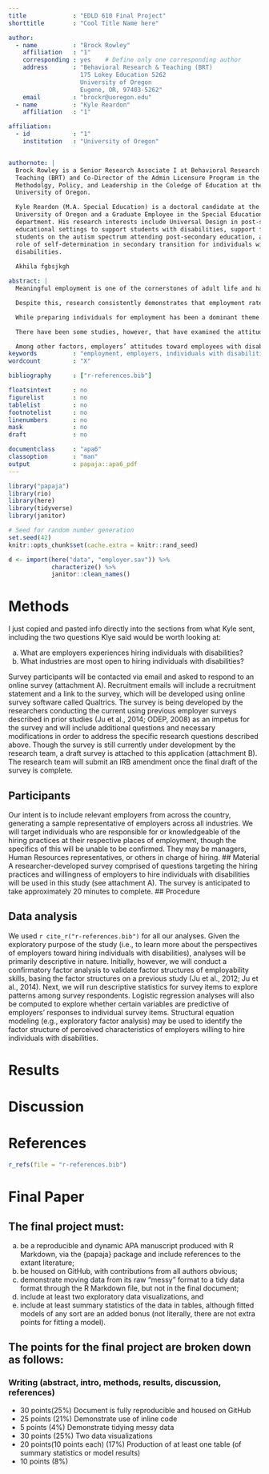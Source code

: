 ```yaml
---
title             : "EDLD 610 Final Project"
shorttitle        : "Cool Title Name here"

author: 
  - name          : "Brock Rowley"
    affiliation   : "1"
    corresponding : yes    # Define only one corresponding author
    address       : "Behavioral Research & Teaching (BRT)
                    175 Lokey Education 5262 
                    University of Oregon
                    Eugene, OR, 97403-5262"
    email         : "brockr@uoregon.edu"
  - name          : "Kyle Reardon"
    affiliation   : "1"

affiliation:
  - id            : "1"
    institution   : "University of Oregon"


authornote: |
  Brock Rowley is a Senior Research Associate I at Behavioral Research and
  Teaching (BRT) and Co-Director of the Admin Licensure Program in the Education
  Methodolgy, Policy, and Leadership in the Coledge of Education at the
  University of Oregon.

  Kyle Reardon (M.A. Special Education) is a doctoral candidate at the
  University of Oregon and a Graduate Employee in the Special Education
  department. His research interests include Universal Design in post-secondary
  educational settings to support students with disabilities, support for
  students on the autism spectrum attending post-secondary education, and the
  role of self-determination in secondary transition for individuals with
  disabilities.
  
  Akhila fgbsjkgh

abstract: | 
  Meaningful employment is one of the cornerstones of adult life and has been identified as a critical need for individuals with disabilities (Rogan, Grossi & Gajewski, 2002). Not only does a career promote financial independence, it can also provide an individual with confidence, self-determination, supportive relationships, and engagement within the community. Research has pointed to employment contributing to the development of positive and stable identities, quality of life, and future career success and potential earnings (Levin & Wagner, 2005; Shandra & Hogan, 2008).

  Despite this, research consistently demonstrates that employment rates for individuals with disabilities fall significantly below those of individuals without disabilities (Stapleton and Burkhauser 2003; Kaye 2010; OECD 2010; Schur, Kruse, and Blanck 2013; Lauer and Houtenville 2017). Evidence from the Bureau of Labor Statistics (2016) indicates that the percentage of persons with disabilities who are employed was only 17.9 percent as compared to 65.3 percent of persons without disabilities. These employment disparities not only affect the economic well-being of individuals with disabilities (e.g., low income levels and high poverty rates), but also their social inclusion (OECD 2010; WHO/World Bank 2011). The 1990 Americans with Disabilities Act and subsequent 2008 amendments, combined with the 2006 UN convention on the Rights of Persons with Disabilities, is evidence that improving employment opportunities for people with disabilities is an important goal in the United States and around the world (Ameri, Schur, Adya, Bentley, McKay, & Kruse, 2018).

  While preparing individuals for employment has been a dominant theme of secondary education and transition for more than two decades (National Collaborative on Workforce and Disability for Youth, 2009; Wehmeyer & Webb, 2012), there has been less emphasis placed on the willingness of employers to hire individuals with disabilities. A primary focus of the employment literature to date has been on strategies to improve employment readiness and the identification of factors that influence employment outcomes for students with disabilities. For example, Rabren, Dunn and Chambers (2002) identified the predictors of postschool employment for individuals with disabilities and much of the research has focused on improving employment readiness skills on behalf of students with disabilities as opposed to focused on employers who should be considered an important stakeholder in this effort. 

  There have been some studies, however, that have examined the attitudes and perspectives of employers and how they influence employment outcomes for individuals with disabilities. Gilbride Stensrud, Vandergoot and Golden (2003), examined the characteristics of employers who are open to hiring and supporting workers with disabilities and found that even employers who were willing to hire individuals with disabilities still had major concerns maintaining explicit and rigorous hiring guidelines and felt that individuals with disabilities who didn’t meet these criteria would not be considered for competitive employment positions. In another study on employer perspectives, Houtenville and Kalargyrou (2015), compared hiring practices across industries and found that while employers were open to hiring individuals with disabilities, there remained a concern about outward-facing positions and whether or not customers were willing to be served by or interact with individuals with disabilities. Morgan and Alexander (2005), in a comparison study of employers with and without experience hiring individuals with disabilities, found that while most were willing, those with prior experience hiring and working with individuals with disabilities were more comfortable hiring this demographic.

  Among other factors, employers’ attitudes toward employees with disabilities is an important influential factor in employment rates for individuals with disabilities (Unger, 2002). While positive employer attitudes may lead to improved employment outcomes for individuals with disabilities, discrimination or other negative attitudes may lead to employment barriers for this population (Livermore & Goodman, 2009). However, as evidenced from the above literature, while there are some studies that have explored employer perspectives toward hiring individuals with disabilities, much of the research exists in niche areas and is both incomplete and out-of-date. Thus, a gap has been identified between the preparedness of individuals with disabilities for competitive integrated employment and the willingness of employers to hire them. Therefore, it is necessary to better understand the perspectives of employers on individuals with disabilities in the workforce. Better understanding of this gap in knowledge will led to better outcomes for individuals with disabilities and more appropriate job matches, as well as leading to more positive perspectives on hiring individuals with disabilities on the part of employers.
keywords          : "employment, employers, individuals with disabilities, employment barriers, hiring" 
wordcount         : "X"

bibliography      : ["r-references.bib"]

floatsintext      : no
figurelist        : no
tablelist         : no
footnotelist      : no
linenumbers       : no
mask              : no
draft             : no

documentclass     : "apa6"
classoption       : "man"
output            : papaja::apa6_pdf
---
```


```r
library("papaja")
library(rio)
library(here)
library(tidyverse)
library(janitor)
```

```r
# Seed for random number generation
set.seed(42)
knitr::opts_chunk$set(cache.extra = knitr::rand_seed)
```

```r
d <- import(here("data", "employer.sav")) %>%  
            characterize() %>% 
            janitor::clean_names()
```



# Methods
I just copied and pasted info directly into the sections from what Kyle sent, including the two questions Klye said would be worth looking at:

a) What are employers experiences hiring individuals with disabilities?
b) What industries are most open to hiring individuals with disabilities?

Survey participants will be contacted via email and asked to respond to an
online survey (attachment A). Recruitment emails will include a recruitment
statement and a link to the survey, which will be developed using online survey
software called Qualtrics. The survey is being developed by the researchers
conducting the current using previous employer surveys described in prior
studies (Ju et al., 2014; ODEP, 2008) as an impetus for the survey and will
include additional questions and necessary modifications in order to address the
specific research questions described above. Though the survey is still
currently under development by the research team, a draft survey is attached to
this application (attachment B). The research team will submit an IRB amendment
once the final draft of the survey is complete.

## Participants
Our intent is to include relevant employers from across the country, generating
a sample representative of employers across all industries. We will target
individuals who are responsible for or knowledgeable of the hiring practices at
their respective places of employment, though the specifics of this will be
unable to be confirmed. They may be managers, Human Resources representatives,
or others in charge of hiring.
## Material
A researcher-developed survey comprised of questions targeting the hiring
practices and willingness of employers to hire individuals with disabilities
will be used in this study (see attachment A). The survey is anticipated to take
approximately 20 minutes to complete.
## Procedure

## Data analysis
We used `r cite_r("r-references.bib")` for all our analyses.
Given the exploratory purpose of the study (i.e., to learn more about the
perspectives of employers toward hiring individuals with disabilities), analyses
will be primarily descriptive in nature. Initially, however, we will conduct a
confirmatory factor analysis to validate factor structures of employability
skills, basing the factor structures on a previous study (Ju et al., 2012; Ju et
al., 2014). Next, we will run descriptive statistics for survey items to explore
patterns among survey respondents. Logistic regression analyses will also be
computed to explore whether certain variables are predictive of employers’
responses to individual survey items. Structural equation modeling (e.g.,
exploratory factor analysis) may be used to identify the factor structure of
perceived characteristics of employers willing to hire individuals with
disabilities.

# Results

# Discussion


\newpage

# References
```r
r_refs(file = "r-references.bib")
```

\begingroup
\setlength{\parindent}{-0.5in}
\setlength{\leftskip}{0.5in}

<div id = "refs"></div>
\endgroup

\newpage

# Final Paper

## The final project must:

(a) be a reproducible and dynamic APA manuscript produced with R Markdown, via
the {papaja} package and include references to the extant literature; 
(b) be housed on GitHub, with contributions from all authors obvious;
(c) demonstrate moving data from its raw “messy” format to a tidy data format
through the R Markdown file, but not in the final document;
(d) include at least two exploratory data visualizations, and
(e) include at least summary statistics of the data in tables, although fitted
models of any sort are an added bonus (not literally, there are not extra points
for fitting a model).

## The points for the final project are broken down as follows: 
### Writing (abstract, intro, methods, results, discussion, references)

* 30 points(25%) Document is fully reproducible and housed on GitHub 
* 25 points (21%) Demonstrate use of inline code 
* 5 points (4%) Demonstrate tidying messy data 
* 30 points (25%) Two data visualizations 
* 20 points(10 points each) (17%) Production of at least one table (of summary
  statistics or model results)
* 10 points (8%)